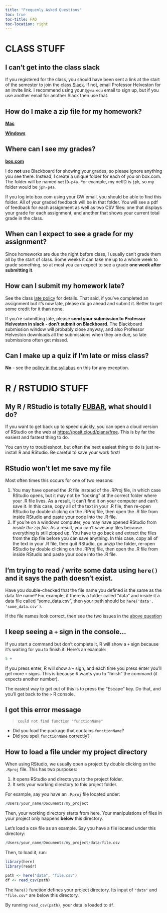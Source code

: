 ```yaml
---
title: "Frequenly Asked Questions"
toc: true
toc-title: FAQ
toc-location: right
---
```


# CLASS STUFF

## I can't get into the class slack

If you registered for the class, you should have been sent a link at the start of the semester to join the class [Slack]({{< var slack >}}). If not, email Professor Helveston for an invite link. I recommend using your `@gwu.edu` email to sign up, but if you use another email for another Slack then use that.

## How do I make a zip file for my homework?

[**Mac**](https://www.youtube.com/watch?v=62tw3wZvQxs&t=23s)

[**Windows**](https://youtu.be/E5qBvtxmBC4?si=Rekeo5C4RHTQd87G&t=30)

## Where can I see my grades?

**[box.com](https://box.com/)**

I do **not** use Blackboard for showing your grades, so please ignore anything you see there. Instead, I create a unique folder for each of you on box.com. The folder will be named `netID-p4a`. For example, my netID is `jph`, so my folder would be `jph-p4a`. 

If you log into box.com using your GW email, you should be able to find this folder. All of your graded feedback will be in that folder. You will see a pdf of feedback for each assignment as well as two CSV files: one that displays your grade for each assignment, and another that shows your current total grade in the class.

## When can I expect to see a grade for my assignment?

Since homeworks are due the night before class, I usually can't grade them all by the start of class. Some weeks it can take me up to a whole week to grade something, so at most you can expect to see a grade **one week after submitting it**.

## How can I submit my homework late?

See the class [late policy](/syllabus.html#late-policy) for details. That said, if you've completed an assignment but it's now late, please do go ahead and submit it. Better to get some credit for it than none.

If you're submitting late, please **send your submission to Professor Helveston in slack - don't submit on Blackboard**. The Blackboard submission window will probably close anyway, and also Professor Helveston downloads all the submissions when they are due, so late submissions often get missed.

## Can I make up a quiz if I'm late or miss class?

**No** - see the [policy in the syllabus](syllabus.html#quizzes) on this for any exception.

# R / RSTUDIO STUFF

## My R / RStudio is totally [FUBAR](https://en.wikipedia.org/wiki/List_of_military_slang_terms#FUBAR), what should I do? 

If you want to get back up to speed quickly, you can open a cloud version of RStudio on the web at [https://posit.cloud/plans/free](https://posit.cloud/plans/free). This is by far the easiest and fastest thing to do. 

You can try to troubleshoot, but often the next easiest thing to do is just re-install R and RStudio. Be careful to save your work first!

## RStudio won't let me save my file

Most often times this occurs for one of two reasons:

1. You may have opened the .R file instead of the .RProj file, in which case RStudio opens, but it may not be "looking" at the correct folder where your .R file lives. As a result, it can't find it on your computer and can't save it. In this case, copy all of the text in your .R file, then re-open RStudio by double clicking on the .RProj file, then open the .R file from inside RStudio and paste your code into the .R file.
2. If you're on a windows computer, you may have opened RStudio from _inside the zip file_. As a result, you can't save any files because everything is still zipped up. You have to go back and extract the files from the zip file before you can save anything. In this case, copy all of the text in your .R file, then quit RStudio, go unzip the folder, re-open RStudio by double clicking on the .RProj file, then open the .R file from inside RStudio and paste your code into the .R file.

## I'm trying to read / write some data using `here()` and it says the path doesn't exist.

Have you double-checked that the file name you defined is the same as the data file name? For example, if there is a folder called "data" and inside it a data file called "some_data.csv", then your path should be `here('data', 'some_data.csv')`.

If the file names look correct, then see the two issues in the [above question](#rstudio-wont-let-me-save-my-file)

## I keep seeing a `+` sign in the console...

If you start a command but don't complete it, R will show a `+` sign because it's waiting for you to finish it. Here's an example:

```r
5 +
```

If you press enter, R will show a `+` sign, and each time you press enter you'll get more `+` signs. This is because R wants you to "finish" the command (it expects another number).

The easiest way to get out of this is to press the "Escape" key. Do that, and you'll get back to the `>` R console.


## I got this error message

> `could not find function "functionName"`

- Did you load the package that contains `functionName`?
- Did you spell `functionName` correctly?

## How to load a file under my project directory

When using RStudio, we usually open a project by double clicking on the `.Rproj` file. This has two purposes:

1. It opens RStudio and directs you to the project folder.
2. It sets your working directory to this project folder.

For example, say you have an `.Rproj` file located under:

```r
/Users/your_name/Documents/my_project
```

Then, your working directory starts from here. Your manipulations of files in your project only happens **below** this directory.

Let's load a csv file as an example. Say you have a file located under this directory:

```r
/Users/your_name/Documents/my_project/data/file.csv
```

Then, to load it, run:

```r
library(here)
library(readr)

path <- here("data", "file.csv")
df <- read_csv(path)
```

The `here()` function defines your project directory. Its input of `"data"` and `"file.csv"` are below this directory.

By running `read_csv(path)`, your data is loaded to `df`.
